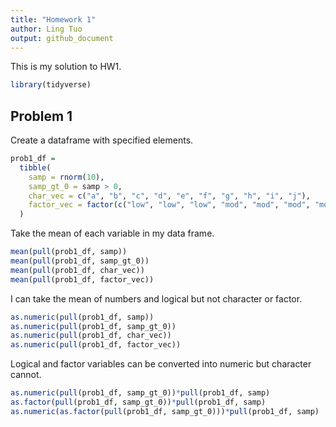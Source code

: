 ```yaml
---
title: "Homework 1"
author: Ling Tuo
output: github_document
---
```


This is my solution to HW1. 

```r
library(tidyverse)
```

## Problem 1

Create a dataframe with specified elements.

```r
prob1_df = 
  tibble(
    samp = rnorm(10),
    samp_gt_0 = samp > 0,
    char_vec = c("a", "b", "c", "d", "e", "f", "g", "h", "i", "j"),
    factor_vec = factor(c("low", "low", "low", "mod", "mod", "mod", "mod", "high", "high", "high"))
  )
```

Take the mean of each variable in my data frame.

```r
mean(pull(prob1_df, samp))
mean(pull(prob1_df, samp_gt_0))
mean(pull(prob1_df, char_vec))
mean(pull(prob1_df, factor_vec))
```

I can take the mean of numbers and logical but not character or factor.

```r
as.numeric(pull(prob1_df, samp))
as.numeric(pull(prob1_df, samp_gt_0))
as.numeric(pull(prob1_df, char_vec))
as.numeric(pull(prob1_df, factor_vec))
```

Logical and factor variables can be converted into numeric but character cannot.

```r
as.numeric(pull(prob1_df, samp_gt_0))*pull(prob1_df, samp)
as.factor(pull(prob1_df, samp_gt_0))*pull(prob1_df, samp)
as.numeric(as.factor(pull(prob1_df, samp_gt_0)))*pull(prob1_df, samp)
```

